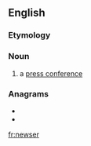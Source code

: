 ==English==

===Etymology===
{{suffix|news|er|lang=en}}

===Noun===
{{en-noun}}

# {{lb|en|media|slang}} a [[press conference]]

===Anagrams===
* {{l|en|renews}}
* {{l|en|resewn}}

[[fr:newser]]